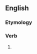 ==English==

===Etymology===
{{suffix|en|knit|eth|nocat=1}}

===Verb===
{{head|en|verb form}}

# {{en-archaic third-person singular of|knit}}